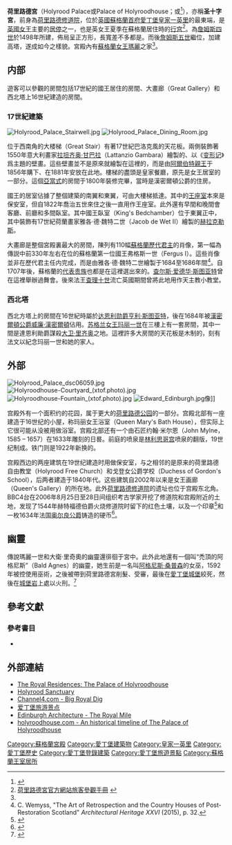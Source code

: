 {{Infobox building
|name = Palace of Holyroodhouse
|location = [[英國|英國]][[蘇格蘭|蘇格蘭]][[愛丁堡|愛丁堡]][[皇家一英里|皇家一英里]]
|image =Holyroodhouse, front view.jpg
|image_size = 300px
|caption =荷里路德宮
|map_type = Scotland Edinburgh
|map_alt =
|map_caption = <center>在愛丁堡的位置</center>
|iso_region = GB-EDH
|coordinates_display = inline,title
|latd = 55
|latm = 57
|lats = 09
|latNS = N
|longd = 3
|longm = 10
|longs = 21
|longEW = W
}}

'''荷里路德宮'''（Holyrood Palace或Palace of Holyroodhouse；{{IPAc-en|ˈ|h|ɒ|l|ɪ|ˌ|r|uː|d}}或{{IPAc-en|ˈ|h|əʊ|l|ɪ|ˌ|r|uː|d}}<ref name="Collins3">{{cite web|url=http://www.collinsdictionary.com/dictionary/english/holyrood?showCookiePolicy=true|title=Holyrood|accessdate=25 September 2014|publisher=Collins Dictionary|date=n.d.|archive-date=2014-12-30|archive-url=https://web.archive.org/web/20141230180127/http://www.collinsdictionary.com/dictionary/english/holyrood?showCookiePolicy=true|dead-url=yes}}</ref>），亦稱'''圣十字宮'''，前身為[[荷里路德修道院|荷里路德修道院]]，位於[[英國|英國]][[蘇格蘭|蘇格蘭]][[首府|首府]][[愛丁堡|愛丁堡]][[皇家一英里|皇家一英里]]的最東端，是[[英國女王|英國女王]]主要的[[官邸|居停]]之一，也是英女王夏季在蘇格蘭居住時的[[行宫|行宫]]<ref name="first">[http://www.royalcollection.org.uk/media/pdf/2011_phh_leaflet_web.pdf 荷里路德宮官方網站旅客參觀手冊] {{webarchive|url=https://web.archive.org/web/20110108025229/http://royalcollection.org.uk/media/pdf/2011_phh_leaflet_web.pdf |date=2011-01-08 }}</ref>。為[[詹姆斯四世|詹姆斯四世]]於1498年所建，佈局呈正方形，長寬差不多都是{{convert|230|ft|m}}。而後[[詹姆斯五世|詹姆斯五世]]繼位，加建高塔，遂成如今之樣貌。宮殿內有[[玛丽一世_(苏格兰)|蘇格蘭女王瑪麗]]之家<ref name="first" />。

==内部==

遊客可以參觀的房間包括17世紀的國王居住的房間、大畫廊（Great Gallery）和西北塔上16世紀建造的房間。
===17世紀建築===
[[File:Holyrood_Palace_Stairwell.jpg|thumb]]
[[File:Holyrood_Palace_Dining_Room.jpg|thumb]]

位于西南角的大楼梯（Great Stair）有著17世紀巴洛克風的天花板。兩側裝飾著1550年意大利畫家[[拉坦齐奥·甘巴拉|拉坦齐奥·甘巴拉]]（Lattanzio Gambara）繪製的、以《[[变形记_(奥维德)|变形记]]》爲主題的壁畫。這些壁畫並不是原來就繪製在這裡的，而是由[[阿爾伯特親王|阿爾伯特親王]]于1856年購下、在1881年安放在此地{{cfn|Clarke|y=2010|p=33}}。樓梯的盡頭是皇家餐廳，原先是女王居室的一部分。這個[[亚当风格|亞當式]]的房間于1800年裝修完畢，當時是漢密爾頓公爵的住房。{{cfn|Clarke|y=2010|p= 36}}

國王的居室佔據了整個建築的南翼和東翼，可由大樓梯抵達。其中的[[王座室|王座室]]本來是保安室，但自1822年喬治五世來住之後一直用作王座室。此外還有早間和晚間會客廳{{cfn|Clarke|y=2010|p= 39–43}}、前廳和多間臥室。其中國王臥室（King's Bedchamber）位于東翼正中，其中裝飾有17世紀荷蘭畫家雅各·德·魏特二世（Jacob de Wet II）繪製的[[赫拉克勒斯|赫拉克勒斯]]。{{cfn|Clarke|y=2010|p= 43–45}}

大畫廊是整個宮殿裏最大的房間，陳列有110幅[[蘇格蘭君主列表|蘇格蘭歷代君主]]的肖像，第一幅為傳説中前330年左右在位的蘇格蘭第一位國王弗格斯一世（Fergus I）。這些肖像並非在歷代君主任内完成，而是由雅各·德·魏特二世繪製于1684至1686年間<ref>C. Wemyss, "The Art of Retrospection and the Country Houses of Post-Restoration Scotland" ''Architectural Heritage XXVI'' (2015), p. 32.</ref>。自1707年後，蘇格蘭的[[代表贵族|代表贵族]]也都是在這裡選出來的。[[查尔斯·爱德华·斯图亚特|查尔斯·爱德华·斯图亚特]]曾在這裡舉辦過舞會。後來法王[[查理十世_(法兰西)|查理十世]]流亡英國期間曾將此地用作天主教小教堂{{cfn|Clarke|y=2010|p= 49–50}}。

===西北塔===
西北方塔上的房間在16世紀時屬於[[亨利·斯图亚特_(达恩利勋爵)|达恩利勋爵亨利·斯图亚特]]，後在1684年被[[威廉·漢密爾頓_(漢密爾頓公爵)|漢密爾頓公爵威廉·漢密爾頓]]佔用{{cfn|Clarke|y=2010|p= 51–52}}。[[玛丽一世_(苏格兰)|苏格兰女王玛丽一世]]在三樓上有一套房間，其中一間是達恩利勛爵謀殺[[大卫·里齐奥|大卫·里齐奥]]之地{{cfn|Clarke|y=2010|p= 56–58}}。這裡許多大房間的天花板是木制的，刻有法文以紀念玛丽一世和她的家人{{cfn|Clarke|y=2010|p= 55}}。

==外部==
[[File:Holyrood_Palace_dsc06059.jpg|thumb]]
[[File:Holyroodhouse-Courtyard_(xtof.photo).jpg|thumb]]
[[File:Holyroodhouse-Fountain_(xtof.photo).jpg|thumb]]
[[File:Edward_Edinburgh.jpg|thumb]]像]]

宫殿外有一个面积约{{convert|10|acre}}的花园，属于更大的[[荷里路德公园|荷里路德公园]]的一部分。宫殿北部有一座建造于16世纪的小屋，称玛丽女王浴室（Queen Mary's Bath House），但实际上它很可能从没被用做浴室{{cfn|Clarke|y=2010|p=63–64}}。宫殿北部还有一个由石匠约翰·米尔恩（John Mylne，1585 – 1657）在1633年雕刻的日晷{{cfn|Clarke|y=2010|p=63–64}}。前庭的喷泉是[[林利思哥宫|林利思哥宫]]喷泉的翻版，19世纪制成{{cfn|Clarke|y=2010|p=30}}。铁门则是1922年新换的{{cfn|Clarke|y=2010|p=28}}。

宫殿西边的两座建筑在19世纪建造时用做保安室，与之相邻的是原来的荷里路德自由教堂（Holyrood Free Church）和戈登女公爵学校（Duchess of Gordon's School），后两者建造于1840年代。这些建筑自2002年以来是女王画廊（Queen's Gallery）的所在地。此外[[荷里路德修道院|荷里路德修道院]]的遗址也位于宫殿东北角。BBC4台在2006年8月25日至28日间组织考古学家开挖了修道院和宫殿附近的土地，发现了1544年赫特福德伯爵火烧修道院时留下的红色土壤，以及一个印章<ref>{{cite web |url=http://www.channel4.com/history/microsites/B/big_royal_dig/holy/finds/holy_finds1.html |archiveurl=https://web.archive.org/web/20080620001104/http://www.channel4.com/history/microsites/B/big_royal_dig/holy/finds/holy_finds1.html |archivedate=20 June 2008 |work=Time Team Big Royal Dig |title=Seal Matrix |accessdate=2 May 2011 |publisher=Channel 4}}</ref>和一枚1634年法国[[加斯东_(奥尔良公爵)|奥尔良公爵]]铸造的硬币<ref>{{cite web |url=http://www.channel4.com/history/microsites/B/big_royal_dig/holy/finds/gallery_14_holy_finds1.html |archiveurl=https://web.archive.org/web/20080620001104/http://www.channel4.com/history/microsites/B/big_royal_dig/holy/finds/gallery_14_holy_finds1.html |archivedate=20 June 2008 |title=Double Tournois |work=Time Team Big Royal Dig |accessdate=2 May 2011 |publisher=Channel 4}}</ref>。

==幽靈==
傳說瑪麗一世和大衛·里奇奧的幽靈還徘徊于宮中。此外此地還有一個叫“禿頂的阿格尼斯”（Bald Agnes）的幽靈，她生前是一名叫[[阿格尼斯·桑普森|阿格尼斯·桑普森]]的女巫，1592年被控使用巫術，之後被帶到荷里路德宮削髮、受審，最後在[[愛丁堡城堡|愛丁堡城堡]]絞死，然後在[[城堡岩_(愛丁堡)|城堡岩]]上處以火刑。<ref>{{cite web|author= |url=http://mrwright.byethost13.com/holyrood-palace.html?i=3 |title=Holyrood Palace|work=Haunted Realms |accessdate=2018-05-05}}</ref>

== 參考文獻 ==
{{reflist}}

===參考書目===
* {{cite book |last=Clarke |first = Deborah |year=2010 |title=The Palace of Holyroodhouse: Official Souvenir Guide |url=https://archive.org/details/palaceofholyrood0000unse |publisher=Royal Collection Publications |isbn=978-1-905686-01-8 | ref = harv}}

== 外部連結 ==
{{commons|Holyrood Palace}}
*[http://www.royal.gov.uk/output/Page580.asp The Royal Residences: The Palace of Holyroodhouse]
*[https://web.archive.org/web/20100212021328/http://www.scottish-genealogy.co.uk/familytree/features.cfm?Task=Display&id=1 Holyrood Sanctuary]
*[http://www.channel4.com/bigroyaldig Channel4.com - Big Royal Dig]
*[http://www.edinburgh123.co.uk/s/1103.html 爱丁堡旅游景点]
*[http://www.scotcities.com/capital.htm Edinburgh Architecture - The Royal Mile] {{Wayback|url=http://www.scotcities.com/capital.htm |date=20110606104831 }}
*[http://www.holyroodhouse.com/ holyroodhouse.com - An historical timeline of The Palace of Holyroodhouse]

[[Category:蘇格蘭宮殿|Category:蘇格蘭宮殿]]
[[Category:愛丁堡建築物|Category:愛丁堡建築物]]
[[Category:皇家一英里|Category:皇家一英里]]
[[Category:愛丁堡歷史|Category:愛丁堡歷史]]
[[Category:愛丁堡登錄建築|Category:愛丁堡登錄建築]]
[[Category:愛丁堡旅遊景點|Category:愛丁堡旅遊景點]]
[[Category:蘇格蘭王室居所|Category:蘇格蘭王室居所]]